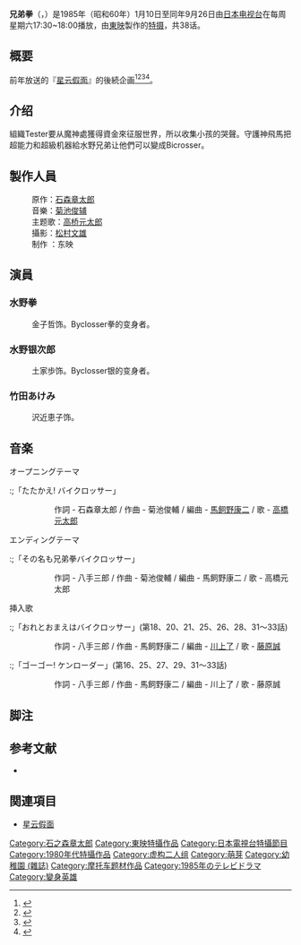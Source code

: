 {{roughtranslation|time=2014-12-28T09:49:44+00:00}}

'''兄弟拳'''（{{lang|ja|兄弟拳バイクロッサー}}，{{lang|ja|きょうだいけんバイクロッサー}}）是1985年（昭和60年）1月10日至同年9月26日由[[日本电视台|日本电视台]]在每周星期六17:30~18:00播放，由[[東映|東映]]製作的[[特摄|特摄]]，共38话。
== 概要 ==
前年放送的『[[星云假面|星云假面]]』的後続企画<ref name = "全怪獣232">{{Harvnb|全怪獣怪人 下|1990|p=232}}</ref><ref name = "画報">{{Cite book  |editor=竹書房/イオン編 |date=1995-11-30 |title=超人画報 国産架空ヒーロー40年の歩み |publisher=[[竹書房|竹書房]] |pages=176 |id=C0076 |isbn=4-88475-874-9}}</ref><ref name = "甦る">{{Cite book | date = 2013-09-10 | title = 甦る！石ノ森ヒーローファイル | series = Gakken Mook | publisher = [[学研ホールディングス|Gakken]] | pages = pp.64 - 65 |chapter = ヒーローファイル 兄弟拳バイクロッサー|isbn = 978-4-05-610166-9}}</ref><ref name = "列伝">{{Cite book | date = 2013-10-15 | title = 昭和石ノ森ヒーロー列伝 | series = HYPER MOOK | publisher = [[徳間書店|徳間書店]] | pages = pp.80 - 85 |isbn = 978-4-19-730131-7}}</ref>。
==介绍==
組織Tester要从魔神處獲得資金來征服世界，所以收集小孩的哭聲。守護神飛馬把超能力和超級机器給水野兄弟让他們可以變成Bicrosser。
==製作人員==
:原作：[[石森章太郎|石森章太郎]] 
:音樂：[[菊池俊辅|菊池俊辅]] 
:主题歌：[[高桥元太郎|高桥元太郎]] 
:攝影：[[松村文雄|松村文雄]]
:制作 ：东映

==演員==
=== 水野拳 ===
:金子哲饰。Byclosser拳的变身者。

=== 水野银次郎 === 
:土家歩饰。Byclosser银的变身者。

=== 竹田あけみ ===
:沢近恵子饰。
== 音楽 ==
;オープニングテーマ
:;「たたかえ! バイクロッサー」
::作詞 - 石森章太郎 / 作曲 - 菊池俊輔 / 編曲 - [[馬飼野康二|馬飼野康二]] / 歌 - [[高橋元太郎|高橋元太郎]]
;エンディングテーマ
:;「その名も兄弟拳バイクロッサー」
::作詞 - 八手三郎 / 作曲 - 菊池俊輔 / 編曲 - 馬飼野康二 / 歌 - 高橋元太郎
;挿入歌
:;「おれとおまえはバイクロッサー」(第18、20、21、25、26、28、31～33話)
::作詞 - 八手三郎 / 作曲 - 馬飼野康二 / 編曲 - [[川上了|川上了]] / 歌 - [[藤原誠|藤原誠]]

:;「ゴーゴー! ケンローダー」(第16、25、27、29、31～33話)
::作詞 - 八手三郎 / 作曲 - 馬飼野康二 / 編曲 - 川上了 / 歌 - 藤原誠
== 脚注 ==
{{Reflist}}
== 参考文献 ==
* {{Cite book 
|date = 1990-11-30 
|title = [[全怪獣怪人|全怪獣怪人]] 
|publisher = [[勁文社|勁文社]] 
|volume = 下巻 
|id=C0676 
|isbn = 4-7669-1209-8 
|ref = {{SfnRef|全怪獣怪人 下|1990}}
}}
== 関連項目 ==
*[[星云假面|星云假面]]

{{石森章太郎}}

[[Category:石之森章太郎|Category:石之森章太郎]]
[[Category:東映特攝作品|Category:東映特攝作品]]
[[Category:日本電視台特攝節目|Category:日本電視台特攝節目]]
[[Category:1980年代特攝作品|Category:1980年代特攝作品]]
[[Category:虚构二人组|Category:虚构二人组]]
[[Category:萌芽|Category:萌芽]]
[[Category:幼稚園_(雜誌)|Category:幼稚園 (雜誌)]]
[[Category:摩托车题材作品|Category:摩托车题材作品]]
[[Category:1985年のテレビドラマ|Category:1985年のテレビドラマ]]
[[Category:變身英雄|Category:變身英雄]]